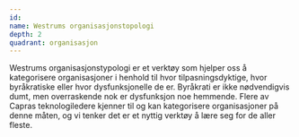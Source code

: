 ```yaml
---
id:
name: Westrums organisasjonstopologi
depth: 2
quadrant: organisasjon
---
```


Westrums organisasjonstypologi er et verktøy som hjelper oss å kategorisere organisasjoner i henhold til hvor tilpasningsdyktige,
hvor byråkratiske eller hvor dysfunksjonelle de er.
Byråkrati er ikke nødvendigvis dumt, men overraskende nok er dysfunksjon noe hemmende.
Flere av Capras teknologiledere kjenner til og kan kategorisere organisasjoner på denne måten,
og vi tenker det er et nyttig verktøy å lære seg for de aller fleste.

